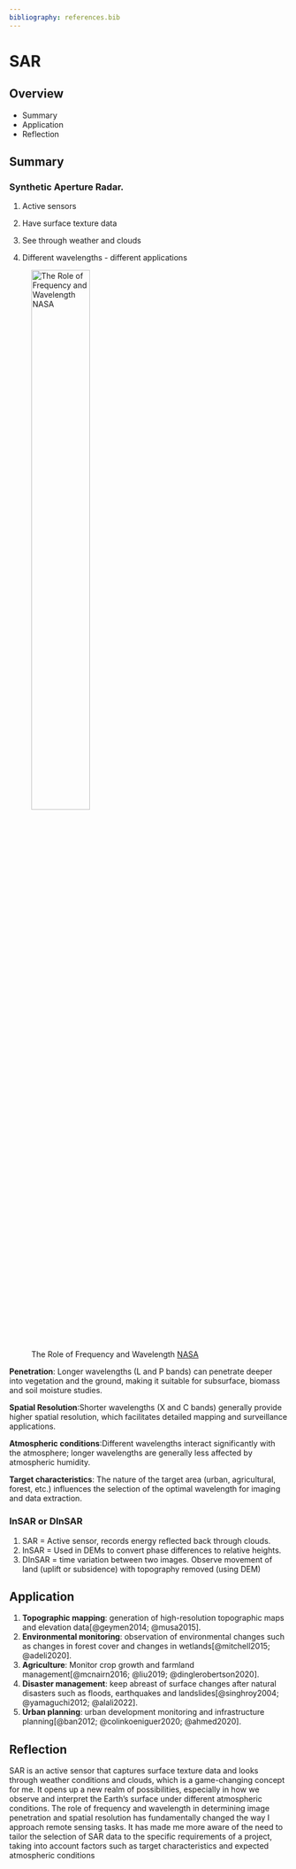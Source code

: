 ```yaml
---
bibliography: references.bib
---
```


# SAR

## Overview {.unnumbered}

-   Summary
-   Application
-   Reflection

## Summary

### Synthetic Aperture Radar.

1.  Active sensors

2.  Have surface texture data

3.  See through weather and clouds

4.  Different wavelengths - different applications

![The Role of Frequency and Wavelength [NASA](https://www.earthdata.nasa.gov/learn/backgrounders/what-is-sar)](week8/SAR_bands.png){width="50%"}

**Penetration**: Longer wavelengths (L and P bands) can penetrate deeper into vegetation and the ground, making it suitable for subsurface, biomass and soil moisture studies.

**Spatial Resolution**:Shorter wavelengths (X and C bands) generally provide higher spatial resolution, which facilitates detailed mapping and surveillance applications.

**Atmospheric conditions**:Different wavelengths interact significantly with the atmosphere; longer wavelengths are generally less affected by atmospheric humidity.

**Target characteristics**: The nature of the target area (urban, agricultural, forest, etc.) influences the selection of the optimal wavelength for imaging and data extraction.

### InSAR or DInSAR

1.  SAR = Active sensor, records energy reflected back through clouds.
2.  InSAR = Used in DEMs to convert phase differences to relative heights.
3.  DInSAR = time variation between two images. Observe movement of land (uplift or subsidence) with topography removed (using DEM)

## Application

1.  **Topographic mapping**: generation of high-resolution topographic maps and elevation data[@geymen2014; @musa2015].
2.  **Environmental monitoring**: observation of environmental changes such as changes in forest cover and changes in wetlands[@mitchell2015; @adeli2020].
3.  **Agriculture**: Monitor crop growth and farmland management[@mcnairn2016; @liu2019; @dinglerobertson2020].
4.  **Disaster management**: keep abreast of surface changes after natural disasters such as floods, earthquakes and landslides[@singhroy2004; @yamaguchi2012; @alali2022].
5.  **Urban planning**: urban development monitoring and infrastructure planning[@ban2012; @colinkoeniguer2020; @ahmed2020].

## Reflection

SAR is an active sensor that captures surface texture data and looks through weather conditions and clouds, which is a game-changing concept for me. It opens up a new realm of possibilities, especially in how we observe and interpret the Earth's surface under different atmospheric conditions. The role of frequency and wavelength in determining image penetration and spatial resolution has fundamentally changed the way I approach remote sensing tasks. It has made me more aware of the need to tailor the selection of SAR data to the specific requirements of a project, taking into account factors such as target characteristics and expected atmospheric conditions
